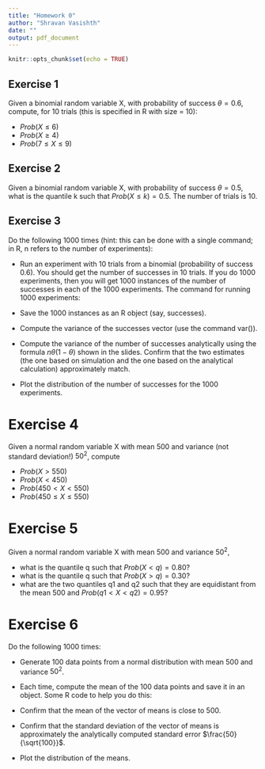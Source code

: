 ```yaml
---
title: "Homework 0"
author: "Shravan Vasishth"
date: ""
output: pdf_document
---
```


```r
knitr::opts_chunk$set(echo = TRUE)
```

## Exercise 1

Given a binomial random variable X, with probability of success $\theta = 0.6$, compute, for 10 trials (this is specified in R with size = 10):

- $Prob(X\leq 6)$
- $Prob(X\geq 4)$
- $Prob(7 \leq  X \leq 9)$


## Exercise 2

Given a binomial random variable X, with probability of success $\theta = 0.5$, what is the quantile k such that $Prob(X\leq k) = 0.5$. The number of trials is 10.


## Exercise 3

Do the following 1000 times (hint: this can be done with a single command; in R, n refers to the number of experiments): 

- Run an experiment with 10 trials from a binomial (probability of success 0.6). You should get the number of successes in 10 trials. If you do 1000 experiments, then you will get 1000 instances of the number of successes in each of the 1000 experiments. The command for running 1000 experiments:

- Save the 1000 instances as an R object (say, successes).
- Compute the variance of the successes vector (use the command var()).


- Compute the variance of the number of successes analytically using the formula $n \theta (1-\theta)$ shown in the slides. Confirm that the two estimates (the one based on simulation and the one based on the analytical calculation) approximately match.


- Plot the distribution of the number of successes for the 1000 experiments.


# Exercise 4

Given a normal random variable X with mean 500 and variance (not standard deviation!) $50^2$, compute

- $Prob(X>550)$
- $Prob(X<450)$
- $Prob(450<X<550)$
- $Prob(450\leq X\leq 550)$

# Exercise 5

Given a normal random variable X with mean 500 and variance $50^2$, 

- what is the quantile q such that $Prob(X<q) = 0.80$?
- what is the quantile q such that $Prob(X>q) = 0.30$?
- what are the two quantiles q1 and q2 such that they are equidistant from the mean 500 and $Prob(q1<X<q2)=0.95$?


# Exercise 6

Do the following 1000 times:

- Generate 100 data points from a normal distribution with mean 500 and variance
$50^2$.
- Each time, compute the mean of the 100 data points and save it in an object. Some R code to help you do this:

- Confirm that the mean of the vector of means is close to 500.


- Confirm that the standard deviation of the vector of means is approximately the analytically computed standard error $\frac{50}{\sqrt{100}}$. 


- Plot the distribution of the means.
